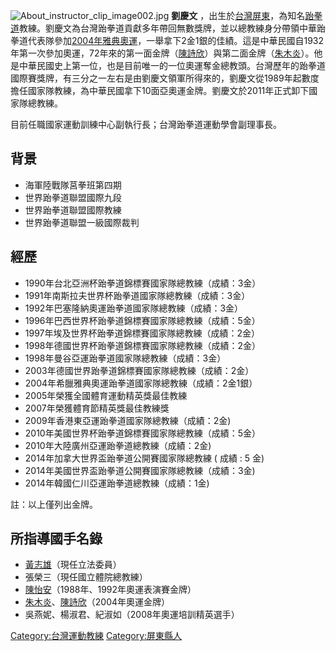 {{multiple issues|
{{blpunsourced|time=2019-08-07T20:01:30+00:00}}
{{prose|time=2019-08-07T20:01:30+00:00}}
}}
[[File:About_instructor_clip_image002.jpg|thumb]]
'''劉慶文''' {{BD|1952年|12月8日|}}，出生於[[台灣|台灣]][[屏東縣|屏東]]，為知名[[跆拳道|跆拳道]]教練。劉慶文為台灣跆拳道貢獻多年帶回無數獎牌，並以總教練身分帶領中華跆拳道代表隊參加[[2004年雅典奧運|2004年雅典奧運]]，一舉拿下2金1銀的佳績。這是中華民國自1932年第一次參加奧運，72年來的第一面金牌（[[陳詩欣_(台灣)|陳詩欣]]）與第二面金牌（[[朱木炎|朱木炎]]）。他是中華民國史上第一位，也是目前唯一的一位奧運奪金總教頭。台灣歷年的跆拳道國際賽獎牌，有三分之一左右是由劉慶文領軍所得來的，劉慶文從1989年起數度擔任國家隊教練，為中華民國拿下10面亞奧運金牌。劉慶文於2011年正式卸下國家隊總教練。

目前任職國家運動訓練中心副執行長；台灣跆拳道運動學會副理事長。

==背景==
* 海軍陸戰隊莒拳班第四期
* 世界跆拳道聯盟國際九段
* 世界跆拳道聯盟國際教練
* 世界跆拳道聯盟一級國際裁判

==經歷==
* 1990年台北亞洲杯跆拳道錦標賽國家隊總教練（成績：3金）
* 1991年南斯拉夫世界杯跆拳道國家隊總教練（成績：3金）
* 1992年巴塞隆納奧運跆拳道國家隊總教練（成績：3金）
* 1996年巴西世界杯跆拳道錦標賽國家隊總教練（成績：5金）
* 1997年埃及世界杯跆拳道錦標賽國家隊總教練（成績：2金）
* 1998年德國世界杯跆拳道錦標賽國家隊總教練（成績：2金）
* 1998年曼谷亞運跆拳道國家隊總教練（成績：3金）
* 2003年德國世界跆拳道錦標賽國家隊總教練（成績：2金）
* 2004年希臘雅典奧運跆拳道國家隊總教練（成績：2金1銀）
* 2005年榮獲全國體育運動精英獎最佳教練
* 2007年榮獲體育節精英獎最佳教練獎
* 2009年香港東亞運跆拳道國家隊總教練（成績：2金)
* 2010年美國世界杯跆拳道錦標賽國家隊總教練（成績：5金）
* 2010年大陸廣州亞運跆拳道總教練（成績：2金)
* 2014年加拿大世界盃跆拳道公開賽國家隊總教練 ( 成績 : 5 金)
* 2014年美國世界盃跆拳道公開賽國家隊總教練（成績：3金)
* 2014年韓國仁川亞運跆拳道總教練（成績：1金)
註：以上僅列出金牌。

==所指導國手名錄== 
* [[黃志雄|黃志雄]]（現任立法委員） 
* 張榮三（現任國立體院總教練） 
* [[陳怡安|陳怡安]]（1988年、1992年奧運表演賽金牌） 
* [[朱木炎|朱木炎]]、[[陳詩欣_(台灣)|陳詩欣]]（2004年奧運金牌） 
* 吳燕妮、楊淑君、紀淑如（2008年奧運培訓精英選手）

[[Category:台灣運動教練|Category:台灣運動教練]]
[[Category:屏東縣人|Category:屏東縣人]]